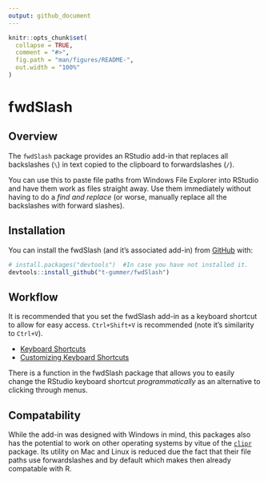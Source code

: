 ```yaml
---
output: github_document
---
```


<!-- README.md is generated from README.Rmd. Please edit that file -->

```r
knitr::opts_chunk$set(
  collapse = TRUE,
  comment = "#>",
  fig.path = "man/figures/README-",
  out.width = "100%"
)
```

# fwdSlash

<!-- badges: start -->
<!-- badges: end -->

## Overview

The `fwdSlash` package provides an RStudio add-in that replaces all backslashes (`\`) in text copied to the clipboard to forwardslashes (`/`). 

You can use this to paste file paths from Windows File Explorer into RStudio and have them work as files straight away. Use them immediately without having to do a _find and replace_ (or worse, manually replace all the backslashes with forward slashes).


## Installation

You can install the fwdSlash (and it's associated add-in) from [GitHub](https://github.com/t-gummer/fwdSlash) with:


``` r
# install.packages("devtools")  #In case you have not installed it.
devtools::install_github("t-gummer/fwdSlash")
```
## Workflow

It is recommended that you set the fwdSlash add-in as a keyboard shortcut to allow for easy access. `Ctrl+Shift+V` is recommended (note it's similarity to `Ctrl+V`).

* [Keyboard Shortcuts](https://rstudio.github.io/rstudioaddins/#keyboard-shorcuts)
* [Customizing Keyboard Shortcuts](https://support.rstudio.com/hc/en-us/articles/206382178-Customizing-Keyboard-Shortcuts)


There is a function in the fwdSlash package that allows you to easily change the RStudio keyboard shortcut _programmatically_ as an alternative to clicking through menus.

## Compatability

While the add-in was designed with Windows in mind, this packages also has the potential to work on other operating systems by vitue of the [`clipr`](https://github.com/mdlincoln/clipr) package. Its utility on Mac and Linux is reduced due the fact that their file paths use forwardslashes and by default which makes then already compatable with R.
